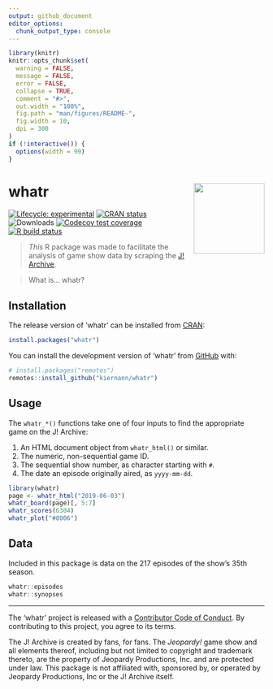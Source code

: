 ```yaml
---
output: github_document
editor_options: 
  chunk_output_type: console
---
```


<!-- README.md is generated from README.Rmd. Please edit that file -->

```r
library(knitr)
knitr::opts_chunk$set(
  warning = FALSE,
  message = FALSE,
  error = FALSE,
  collapse = TRUE,
  comment = "#>",
  out.width = "100%",
  fig.path = "man/figures/README-",
  fig.width = 10,
  dpi = 300
)
if (!interactive()) {
  options(width = 99)
}
```

# whatr <img src='man/figures/logo.png' align="right" height="139" />

<!-- badges: start -->
[![Lifecycle: experimental][life_badge]][life_link]
[![CRAN status][cran_badge]][cran_link]
![Downloads][dl_badge]
[![Codecov test coverage][cov_badge]][cov_link]
[![R build status][ga_badge]][ga_link]
<!-- badges: end -->

> _This_ R package was made to facilitate the analysis of game show data by
scraping the [J! Archive][ja].

> What is... whatr?

## Installation

The release version of 'whatr' can be installed from [CRAN][cran]:

```r
install.packages("whatr")
```

You can install the development version of 'whatr' from [GitHub][gh] with:

```r
# install.packages("remotes")
remotes::install_github("kiernann/whatr")
```

## Usage

The `whatr_*()` functions take one of four inputs to find the appropriate
game on the J! Archive:

1. An HTML document object from `whatr_html()` or similar.
2. The numeric, non-sequential game ID.
3. The sequential show number, as character starting with `#`.
4. The date an episode originally aired, as `yyyy-mm-dd`.

```r
library(whatr)
page <- whatr_html("2019-06-03")
whatr_board(page)[, 5:7]
whatr_scores(6304)
whatr_plot("#8006")
```

## Data

Included in this package is data on the 217 episodes of the show's 35th season.

```r
whatr::episodes
whatr::synopses
```

*****

The 'whatr' project is released with a [Contributor Code of Conduct][coc]. By
contributing to this project, you agree to its terms.

The J! Archive is created by fans, for fans. The _Jeopardy!_ game show and all
elements thereof, including but not limited to copyright and trademark thereto,
are the property of Jeopardy Productions, Inc. and are protected under law. This
package is not affiliated with, sponsored by, or operated by Jeopardy
Productions, Inc or the J! Archive itself.

<!-- refs: start -->
[life_badge]: https://img.shields.io/badge/lifecycle-maturing-blue.svg
[life_link]: https://lifecycle.r-lib.org/articles/stages.html#maturing
[cran_badge]: https://www.r-pkg.org/badges/version/whatr
[cran_link]: https://CRAN.R-project.org/package=whatr
[ga_badge]: https://github.com/kiernann/whatr/workflows/R-CMD-check/badge.svg
[ga_link]: https://github.com/kiernann/whatr/actions
[cov_badge]: https://img.shields.io/codecov/c/github/kiernann/whatr/master.svg
[cov_link]: https://codecov.io/gh/kiernann/whatr?branch=master'
[dl_badge]: https://cranlogs.r-pkg.org/badges/grand-total/whatr
[ja]: https://j-archive.com/
[gh]: https://github.com/kiernann/whatr
[cran]: https://cran.r-project.org/package=whatr
[coc]: https://kiernann.com/whatr/CODE_OF_CONDUCT.html
<!-- refs: end -->
